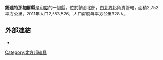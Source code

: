 '''錫達特那加爾縣'''是[[印度|印度]]的一個[[縣|縣]]，位於該國北部，由[[北方邦|北方邦]]負責管轄，面積2,752平方公里，2011年人口2,553,526，人口密度每平方公里928人。

==外部連結==
* {{Official website|http://sidharthnagar.nic.in/}}

{{北方邦行政区划小作品}}
[[Category:北方邦辖县|Category:北方邦辖县]]